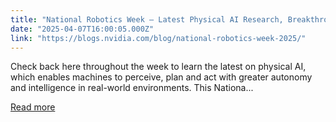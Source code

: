 ```yaml
---
title: "National Robotics Week — Latest Physical AI Research, Breakthroughs and Resources"
date: "2025-04-07T16:00:05.000Z"
link: "https://blogs.nvidia.com/blog/national-robotics-week-2025/"
---
```


Check back here throughout the week to learn the latest on physical AI, which enables machines to perceive, plan and act with greater autonomy and intelligence in real-world environments. This Nationa...

[Read more](https://blogs.nvidia.com/blog/national-robotics-week-2025/)
